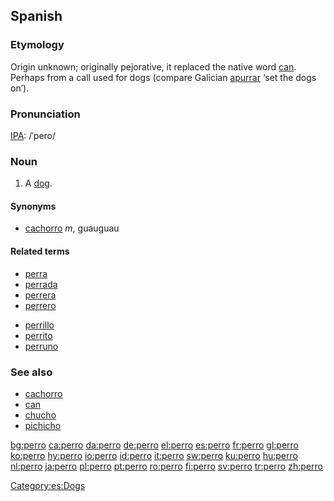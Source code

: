 {{see|pero|però}}

==Spanish==

===Etymology===
Origin unknown; originally pejorative, it replaced the native word [[can]].  Perhaps from a call used for dogs (compare Galician [[apurrar]] ‘set the dogs on’).

===Pronunciation===
[[IPA]]: /ˈpero/

===Noun===
{{es-noun-mf|f=perra}}
#A [[dog]]. 

====Synonyms====
*[[cachorro]] ''m'', guauguau

====Related terms====
{{top}}
*[[perra]] {{f}}
*[[perrada]]
*[[perrera]] {{f}}
*[[perrero]]
{{mid}}
*[[perrillo]]
*[[perrito]] {{m}}
*[[perruno]] {{pos_a}}
{{bottom}}

===See also===
*[[cachorro]] {{m}}
*[[can]] {{m}}
*[[chucho]] {{m}}
*[[pichicho]] {{m}}

[[Category:es:Dogs]]

[[bg:perro]]
[[ca:perro]]
[[da:perro]]
[[de:perro]]
[[el:perro]]
[[es:perro]]
[[fr:perro]]
[[gl:perro]]
[[ko:perro]]
[[hy:perro]]
[[io:perro]]
[[id:perro]]
[[it:perro]]
[[sw:perro]]
[[ku:perro]]
[[hu:perro]]
[[nl:perro]]
[[ja:perro]]
[[pl:perro]]
[[pt:perro]]
[[ro:perro]]
[[fi:perro]]
[[sv:perro]]
[[tr:perro]]
[[zh:perro]]